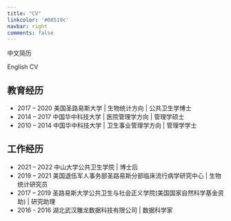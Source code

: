 ```yaml
---
title: "CV"
linkcolor: '#08519c'
navbar: right
comments: false
---
```


中文简历

English CV

## 教育经历

- 2017 – 2020 美国圣路易斯大学 | 生物统计方向 | 公共卫生学博士
- 2014 – 2017 中国华中科技大学 | 医院管理学方向 | 管理学硕士
- 2010 – 2014 中国华中科技大学 | 卫生事业管理学方向 | 管理学学士


## 工作经历

- 2021 – 2022 中山大学公共卫生学院 | 博士后
- 2019 – 2021 美国退伍军人事务部圣路易斯分部临床流行病学研究中心 | 生物统计研究员
- 2017 – 2019 圣路易斯大学公共卫生与社会正义学院(美国国家自然科学基金资助) | 研究助理
- 2016 - 2016 湖北武汉雕龙数据科技有限公司 | 数据科学家